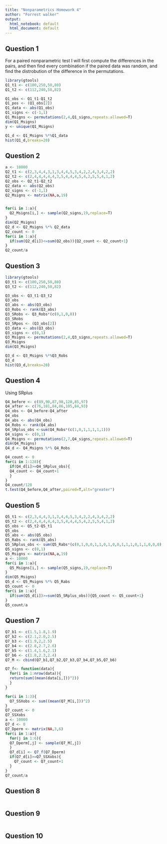 ```yaml
---
title: "Nonparametrics Homework 4"
author: "Forrest walker"
output:
  html_notebook: default
  html_document: default
---
```


## Question 1

For a paired nonparametric test I will first compute the differences in the pairs, and then find every combination if the paired data was random, and find the distrobution of the difference in the permutations. 
```r
library(gtools)
Q1_t1 <- c(100,250,50,80)
Q1_t2 <- c(112,240,58,82)

Q1_obs <- Q1_t1-Q1_t2
Q1_pos <- (Q1_obs[2])
Q1_data <- abs(Q1_obs)
Q1_signs <- c(-1,1)
Q1_Msigns <- permutations(2,4,Q1_signs,repeats.allowed=T)
dim(Q1_Msigns)
y <- unique(Q1_Msigns)

Q1_d <- Q1_Msigns %*%Q1_data
hist(Q1_d,breaks=20)
```


## Question 2

```r
a <- 10000
Q2_t1 <- c(2,3,4,4,3,1,3,4,4,5,3,4,2,2,4,3,4,2,2)
Q2_t2 <- c(2,4,4,4,4,4,3,5,4,4,4,5,4,2,5,5,4,1,2)
Q2_obs <- Q2_t1-Q2_t2
Q2_data <- abs(Q2_obs)
Q2_signs <- c(-1,1)
Q2_Msigns <- matrix(NA,a,19)


for(i in 1:a){
  Q2_Msigns[i,] <- sample(Q2_signs,19,replace=T)
}
dim(Q2_Msigns)
Q2_d <- Q2_Msigns %*% Q2_data
Q2_count <- 0
for(i in 1:a){
  if(sum(Q2_d[i])<=sum(Q2_obs)){Q2_count <- Q2_count+1}
}
Q2_count/a

```


## Question 3

```r
library(gtools)
Q3_t1 <- c(100,250,50,80)
Q3_t2 <- c(112,240,58,82)

Q3_obs <- Q3_t1-Q3_t2
Q3_obs
Q3_abs <- abs(Q3_obs)
Q3_Robs <- rank(Q3_abs)
Q3_SRobs <- Q3_Robs*(c(0,1,0,0))
Q3_SRobs
Q3_SRpos <- (Q3_obs[2])
Q3_data <- abs(Q3_obs)
Q3_signs <- c(0,1)
Q3_Msigns <- permutations(2,4,Q3_signs,repeats.allowed=T)
Q3_Msigns
dim(Q3_Msigns)

Q3_d <- Q3_Msigns %*%Q3_Robs
Q3_d
hist(Q3_d,breaks=20)
```

## Question 4
Using SRplus
```r
Q4_before <- c(89,90,87,98,120,85,97)
Q4_after <- c(76,101,84,86,105,84,93)
Q4_obs <- Q4_before-Q4_after
Q4_obs
Q4_abs <- abs(Q4_obs)
Q4_Robs <- rank(Q4_abs)
Q4_SRplus_obs <-sum(Q4_Robs*(c(1,0,1,1,1,1,1)))
Q4_signs <- c(0,1)
Q4_Msigns <- permutations(2,7,Q4_signs,repeats.allowed=T)
dim(Q4_Msigns)
Q4_d <- Q4_Msigns %*% Q4_Robs

Q4_count <- 0
for(i in 1:128){
  if(Q4_d[i]>=Q4_SRplus_obs){
  Q4_count <- Q4_count+1
  }
}
Q4_count/128
t.test(Q4_before,Q4_after,paired=T,alt="greater")
```

## Question 5

```r
Q5_t1 <- c(2,3,4,4,3,1,3,4,4,5,3,4,2,2,4,3,4,2,2)
Q5_t2 <- c(2,4,4,4,4,4,3,5,4,4,4,5,4,2,5,5,4,1,2)
Q5_obs <- Q5_t2-Q5_t1
Q5_obs
Q5_abs <- abs(Q5_obs)
Q5_Rabs <- rank(Q5_abs)
Q5_SRplus_obs <- sum(Q5_Rabs*(c(0,1,0,0,1,1,0,1,0,0,1,1,1,0,1,1,0,0,0)))
Q5_signs <- c(0,1)
Q5_Msigns <- matrix(NA,a,19)
a <- 10000
for(i in 1:a){
  Q5_Msigns[i,] <- sample(Q5_signs,19,replace=T)
}
dim(Q5_Msigns)
Q5_d <- Q5_Msigns %*% Q5_Rabs
Q5_count <- 0
for(i in 1:a){
  if(sum(Q5_d[i])>=sum(Q5_SRplus_obs)){Q5_count <- Q5_count+1}
}
Q5_count/a
```


## Question 7

```r
Q7_b1 <- c(1.5,1.8,1.9)
Q7_b2 <- c(2.1,2.0,2.5)
Q7_b3 <- c(1.9,2,2.5)
Q7_b4 <- c(2.8,2.7,2.6)
Q7_b5 <- c(1.4,1.6,2.1)
Q7_b6 <- c(1.8,2.3,2.4)
Q7_M <- cbind(Q7_b1,Q7_b2,Q7_b3,Q7_b4,Q7_b5,Q7_b6)

Q7_f<- function(data){
  for(i in 1:nrow(data)){
  return(sum((mean(data[i,]))^2))
  }
}

for(i in 1:3){
  Q7_SSXobs <- sum((mean(Q7_M[i,]))^2)
}
Q7_count <- 0
Q7_SSXobs
a <- 10000
Q7_d <- 0
Q7_Dperm <- matrix(NA,3,6)
for(i in 1:a){
  for(j in 1:6){
  Q7_Dperm[,j] <- sample(Q7_M[,j])
  }
  Q7_d[i] <- Q7_f(Q7_Dperm)
  if(Q7_d[i]>=Q7_SSXobs){
    Q7_count <- Q7_count+1
  }
}
Q7_count/a
```


## Question 8

```r


```



## Question 9

```r


```




## Question 10

```r


```
